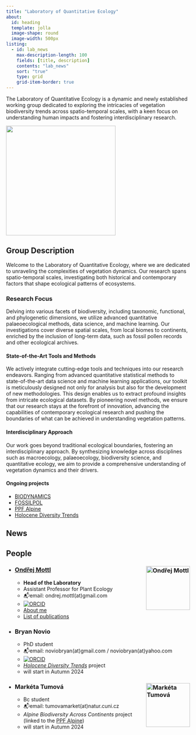```yaml
---
title: "Laboratory of Quantitative Ecology"
about:
  id: heading
  template: jolla
  image-shape: round
  image-width: 500px
listing: 
  - id: lab_news
    max-description-length: 100
    fields: [title, description]
    contents: "lab_news"
    sort: "true"
    type: grid
    grid-item-border: true
---
```


::: {#heading}
The Laboratory of Quantitative Ecology is a dynamic and newly established working group dedicated to exploring the intricacies of vegetation biodiversity trends across spatio-temporal scales, with a keen focus on understanding human impacts and fostering interdisciplinary research.
:::

![](lab_news/img/HoloceneDiversityTrends_HD.png){width=300 fig-align="center"}

## Group Description

Welcome to the Laboratory of Quantitative Ecology, where we are dedicated to unraveling the complexities of vegetation dynamics. Our research spans spatio-temporal scales, investigating both historical and contemporary factors that shape ecological patterns of ecosystems.

### Research Focus

Delving into various facets of biodiversity, including taxonomic, functional, and phylogenetic dimensions, we utilize advanced quantitative palaeoecological methods, data science, and machine learning. Our investigations cover diverse spatial scales, from local biomes to continents, enriched by the inclusion of long-term data, such as fossil pollen records and other ecological archives.

#### State-of-the-Art Tools and Methods

We actively integrate cutting-edge tools and techniques into our research endeavors. Ranging from advanced quantitative statistical methods to state-of-the-art data science and machine learning applications, our toolkit is meticulously designed not only for analysis but also for the development of new methodologies. This design enables us to extract profound insights from intricate ecological datasets. By pioneering novel methods, we ensure that our research stays at the forefront of innovation, advancing the capabilities of contemporary ecological research and pushing the boundaries of what can be achieved in understanding vegetation patterns.


#### Interdisciplinary Approach

Our work goes beyond traditional ecological boundaries, fostering an interdisciplinary approach. By synthesizing knowledge across disciplines such as macroecology, palaeoecology, biodiversity science, and quantitative ecology, we aim to provide a comprehensive understanding of vegetation dynamics and their drivers.

#### Ongoing projects

- [BIODYNAMICS](/projects/BIODYNAMICS/index.qmd)
- [FOSSILPOL](/projects/FOSSILPOL/index.qmd)
- [PPF Alpine](/projects/PPF-Alpine/index.qmd)
- [Holocene Diversity Trends](/lab/lab_news/01-phd_position_HoloceneDiversityTrends.qmd)

## News
::: {#lab_news}
:::


## People

- ### [Ondřej Mottl](/about_me/cv.qmd) <img src="https://www.uib.no/sites/w3.uib.no/files/styles/user_thumbnail/public/pictures/picture-396270-1579792833.jpg?itok=hez3oHo-" alt="Ondřej Mottl" align="right" width="120" /> 
  * **Head of the Laboratory**
  * Assistant Professor for Plant Ecology
  * 📬email: ondrej.mottl(at)gmail.com
  * [![ORCID](https://img.shields.io/badge/orcid-0000--0002--9796--5081-brightgreen.svg)](https://orcid.org/0000-0002-9796-5081)
  * [About me](/index.qmd)
  * [List of publications](/about_me/list_of_publications.qmd)
  
- ### Bryan Novio  
  * PhD student
  * 📬email: noviobryan(at)gmail.com / noviobryan(at)yahoo.com
  * [![ORCID](https://img.shields.io/badge/orcid-0000--0003--1600--4973-brightgreen.svg)](https://orcid.org/0000-0003-1600-4973)
  * [*Holocene Diversity Trends*](/lab/lab_news/01-phd_position_HoloceneDiversityTrends.qmd) project
  - will start in Autumn 2024

- ### Markéta Tumová <img src="img/marketa_crop.JPG" alt="Markéta Tumová" align="right" width="120" />
   * Bc student
   * 📬email: tumovamarket(at)natur.cuni.cz
   * *Alpine Biodiversity Across Continents* project (linked to the [PPF Alpine](/projects/PPF-Alpine/index.qmd))
   * will start in Autumn 2024